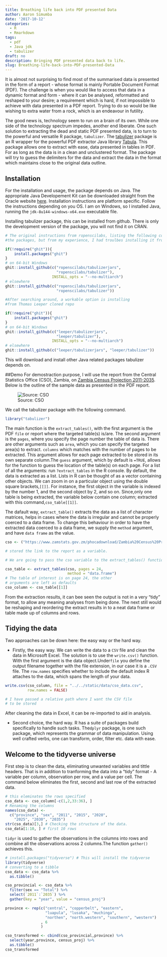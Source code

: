 ```yaml
---
title: Breathing life back into PDF presented Data
author: Aaron Simumba
date: '2017-10-12'
categories:
  - R
  - Rmarkdown
tags:
  - pdf
  - Java jdk
  - tabulizer
draft: no
description: Bringing PDF presented data back to life.
slug: Breathing-life-back-into-PDF-presented-Data
---
```


It is almost not surprising to find most of the summarised data is presented in the form of a report - whose format is mainly Portable Document Format (PDF). The challenge is when you would like to access that data in a dynamic format and form - where it can be analysed, reformatted and reshaped to your desire; a requirement which is hard, if not impossible to achieve with data presented in a PDF report. Trying to do so would be like wishing to extra water from a rock, which is an endeavour in futility.

The good news is, technology seem to run on a brain of its own. While one side of the technology spectrum impedes, another end liberate. One such solution to extracting the dead and static PDF presented data, is to turn to the powerful and versatile R package, `tabulizer`. The [tabulizer](https://github.com/ropensci/tabulizer) package is an R wrapper for the powerful PDF extractor Java library  [Tabula](https://github.com/tabulapdf/tabula-java/). This package allows one to extract with ease, data presented in tables in PDF. For as long as the data is in a clean and unclustered format. The package will try to guess the delimiters for the data and extract the data in the format which maintains close to the original data outline.

## Installation

For the installation and usage, the package depends on Java.  The appropriate Java Developement Kit can be downloaded straight from the Oracle website [here](http://www.oracle.com/technetwork/java/javase/downloads/index.html). Installation instructions are platform specific. Follow the instructions depending on you OS. I am on Windows, so I installed Java, running the `jdk-8u144-windows-x64.exe` executable file. 

Installing tabulizer package, this can be installed from github. There is only the development version of the package, you will not find it on CRAN.
```r
# The original instructions from ropenscilabs, listing the following code to install
#the packages, but from my experience, I had troulbes installing it from their repo

if(!require("ghit")){
    install.packages("ghit")
}
# on 64-bit Windows
ghit::install_github(c("ropenscilabs/tabulizerjars",
                       "ropenscilabs/tabulizer"), 
                     INSTALL_opts = "--no-multiarch")
# elsewhere
ghit::install_github(c("ropenscilabs/tabulizerjars",
                       "ropenscilabs/tabulizer"))

#After searching around, a workable option is installing 
#from Thomas Leeper cloned repo

if(!require("ghit")){
    install.packages("ghit")
}
# on 64-bit Windows
ghit::install_github(c("leeper/tabulizerjars", 
                       "leeper/tabulizer"), 
                     INSTALL_opts = "--no-multiarch")
# elsewhere
ghit::install_github(c("leeper/tabulizerjars", "leeper/tabulizer"))


```

This will download and install other Java related packages tabulizer depends on.

##Demo 
For demostraction purpose, I will use the report from the Central Statistics Office (CSO), Zambia, on [Zambia Census Projection 2011-2035](https://www.zamstats.gov.zm/phocadownload/Zambia%20Census%20Projection%202011%20-%202035.pdf). Below is the outline of the sample data as presented in the PDF report. 

![Source: CSO](https://user-images.githubusercontent.com/24398851/31478548-c845dd9e-af19-11e7-8350-912e43c9fd00.png)

We call the tabulizer package with the following command.
```r
library("tabulizer")
```

The main function is the `extract_tables()`, with the first argument is the PDF `file` or report where the targeted table(s) is/are. The second argument is the `pages`, where you specify the page number the table of data is. There are other arguments such as `area`, which you can specify the targeted area(s) to extract. `columns`   which matches with the number of pages to be extracted. This argument allows for each page extracted to be stored in its own separate column.The `guess` argument, which by default is `=TRUE`, allows for the function to guess the location of the table(s) on each page. For a list of all the arguments: run `?extract_tables` in the R console.
By default, the data is extracted as a list. Lists in R can be thought of as a vector containing other objects. We can zoom in on a particular object using the double square brackets,`[[]]`. For instance, the first object in the variable is indexed by the number 1, and the  second object by 2, and so on. Since,only one table is being extracted, the variable below contain one column; extracted with this command,`cso_table[[1]]`.

The dafault way, `extract_table()` extracts the data as a list of character matrices, helps in cases where the data is irregular and cannot be properly coerced to a data frame. To change this behaviour in order to have the extracted data coerced to a data frame, we supply the `method` argument, and have `data frame` as the value.   

```r
cso <- ("https://www.zamstats.gov.zm/phocadownload/Zambia%20Census%20Projection%202011%20-%202035.pdf") 

# stored the link to the report as a variable.

# We are going to pass the cso variable to the extract_tables() function

cso_table <- extract_tables(cso, pages = 24, 
                            method = "data.frame")
# The table of interest is on page 24, the other
# arguments are left as defaults
cso_column <- cso_table[[1]]
```
From the extraction results, it can bee seen the output is not in a very "tidy" format, to allow any meaning analyses from being done. The next still would be reshaping and reordering the extract results in to a neat data frame or table made up of columns and rows. 

## Tidying the data

Two approaches can be down here: the easy way or the hard way.

- Firstly, the easy way. We can write the data to a `CSV` file and clean the data in Microsoft Excel. The solution is to use the `write.csv()` function. With the first argument is the data object.Under`file` you define the output filename together with the file extension, in our case it is a `.CSV` file. The `row.names` specifies whether to include the default index R attaches to the data, which spans the length of your data.
```r
write.csv(cso_column, file = "../../static/data/cso_data.csv",
          row.names = FALSE)

# I have passed a relative path where I want the CSV file 
# to be stored
```

After cleaning the data in Excel, it can be re-imported to aid in analysis.

- Second choice, the hard way. R has a suite of packages build specifically to handle such tasks. The`dplyr` package, is one such package, which represents the grammar of data manipulation. Using well crafted verbs, one can transform, order, filter etc. data with ease.

## Welcome to the tidyverse universe

First step is to clean the data, eliminating unwanted variables and tittle headers. That is in addition to tranforming the data into a "tidy" format - A variable per column, observation per row, and a value per cell. The command below eliminates the first, second and last row of the extracted data.

```r
# this eleminates the rows specified
cso_data <- cso_column[-c(1,2,33:36), ] 
# Renaming the columns 
names(cso_data) <-  
  c("province", "sex", "2011", "2015", "2020",
    "2025", "2030", "2035")
str(cso_data)[3,] # Checking the structure of the data.
cso_data[1:10, ] # first 10 rows
```
`tidyr` is used to gather the observations in the columns into rows and combine all the observations across 2 columns.The function `gather()` achieves this.
```r
# install.packages("tidyverse") # This will install the tidyverse
library(tidyverse)
# converting to a tibble
cso_data <- cso_data %>% 
  as.tibble()

cso_provincial <- cso_data %>% 
  filter(sex == "Total") %>% 
  select(`2011`:`2035`) %>% 
  gather(key = "year", value = "census_proj")

province <- rep(c("central", "copperbelt", "eastern",
                  "luapula", "lusaka", "muchinga",
                  "northen", "north.western", "southern", "western")
                , 6
                ) 

cso_transformed <- cbind(cso_provincial,province) %>% 
  select(year,province, census_proj) %>% 
  as.tibble() 
cso_transformed



```



